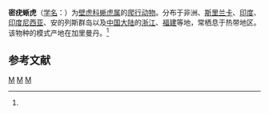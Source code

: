 {{Speciesbox
| genus = Hemidactylus
| species = brooki
| image = Brook's House Gecko.png
| authority = (Gray, 1845)<ref name='id4452'>{{cite web| url =http://www.bioinfo.cn/db05/BjdwSpecies.php?action=view&id=4452| title =密疣蜥虎| work =《中国动物物种编目数据库》| publisher =中国科学院微生物研究所| author =中国科学院动物研究所| accessdate =2009-04-11| deadurl =yes| archiveurl =https://web.archive.org/web/20160305022359/http://www.bioinfo.cn/db05/BjdwSpecies.php?action=view&id=4452| archivedate =2016-03-05}}</ref>
}}

'''密疣蜥虎'''（[[学名|学名]]：{{lang|la|''Hemidactylus brooki''}}）为[[壁虎科|壁虎科]][[蜥虎属|蜥虎属]]的[[爬行动物|爬行动物]]。分布于非洲、[[斯里兰卡|斯里兰卡]]、[[印度|印度]]、[[印度尼西亚|印度尼西亚]]、安的列斯群岛以及[[中国大陆|中国大陆]]的[[浙江|浙江]]、[[福建|福建]]等地，常栖息于热带地区。该物种的模式产地在加里曼丹。<ref name='id4452'/>

== 参考文献 ==
{{reflist}}

{{Taxonbar|from=Q387229}}

[[Category:蜥虎属|M]]
[[Category:争议种|M]]
[[Category:1845年描述的动物|M]]


{{蜥蜴小作品}}
